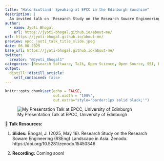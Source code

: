 ```yaml
---
title: "Halò Scotland! Speaking at EPCC in the Edinburgh Sunshine"
description: |
  An invited talk on 'Research Study on the Research Soware Engineering (RSEng) Landscape in Asia' at the EPCC, University of Edinburgh, in-person in May 2025.
author:
  - name: Jyoti Bhogal
    url: https://jyoti-bhogal.github.io/about-me/
url: https://jyoti-bhogal.github.io/about-me/
preview: epcc_jyoti_talk_title_slide.jpeg
date: 06-06-2025
base_url: https://jyoti-bhogal.github.io/about-me/
twitter:
  creator: "@Jyoti_Bhogal1"
categories: [Research Software, Talk, Open Science, Open Source, SSI, EPCC, Edinburgh, Scotland, United Kingdom, In Person] 
output:
  distill::distill_article:
    self_contained: false
---
```

  
  
```r
knitr::opts_chunk$set(echo = FALSE,
                      out.width = "100%",
                      out.extra="style='border:1px solid black;'")
```

![My Presentation Talk at EPCC, University of Edinburgh](epcc_jyoti_talk_title_slide.jpeg)

🔑 **Talk Resources:** 

1. **Slides:** Bhogal, J. (2025, May 16). Research Study on the Research Soware Engineering (RSEng) Landscape in Asia. Zenodo. https://doi.org/10.5281/zenodo.15450346

2. **Recording:** Coming soon!
